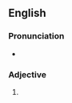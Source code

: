 ==English==

===Pronunciation===
* {{a|US}} {{IPA|/ˈklɛvɚɪst/|lang=en}}

===Adjective===
{{head|en|superlative adjective}}

# {{en-superlative of|clever}}